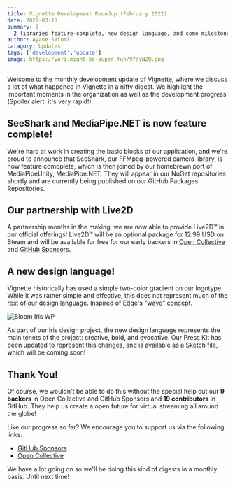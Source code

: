 ---
title: Vignette Development Roundup (February 2022) 
date: 2022-03-13
summary: |
  2 libraries feature-complete, new design language, and some milestones!
author: Ayane Satomi
catagory: Updates
tags: ['development','update']
image: https://yuri.might-be-super.fun/97dyNZQ.png
---

Welcome to the monthly development update of Vignette, where we discuss a lot of what happened in Vignette in a nifty digest. We highlight the important moments in the organization as well as the development progress (Spoiler alert: it's very rapid!)

## SeeShark and MediaPipe.NET is now feature complete!

We're hard at work in creating the basic blocks of our application, and we're proud to announce that SeeShark, our FFMpeg-powered camera library, is now feature comoplete, which is then joined by our homebrewn port of MediaPipeUnity,  MediaPipe.NET. They will appear in our NuGet repositories shortly and are currently being published on our GitHub Packages Repositories.

## Our partnership with Live2D

A partnership months in the making, we are now able to provide Live2D™️ in our official offerings! Live2D™️ will be an optional package for 12.99 USD on Steam and will be available for free for our early backers in [Open Collective](https://opencollective.com/vignette) and [GitHub Sponsors](https://github.com/sponsors/vignetteapp).

## A new design language!

Vignette historically has used a simple two-color gradient on our logotype. While it was rather simple and effective, this does not represent much of the rest of our design language. Inspired of [Edqe](https://github.com/Edqe14)'s "wave" concept.

![Bloom Iris WP](https://yuri.might-be-super.fun/2Trr3xc.png "The new design language")

As part of our Iris design project, the new design language represents the main tenets of the project: creative, bold, and evocative. Our Press Kit has been updated to represent this changes, and is available as a Sketch file, which will be coming soon!


## Thank You!

Of course, we wouldn't be able to do this without the special help out our **9 backers** in Open Collective and GitHub Sponsors and **19 contributors** in GitHub. They help us create a open future for virtual streaming all around the globe!

Like our progress so far? We encourage you to support us via the following links:

- [GitHub Sponsors](https://github.com/sponsors/vignetteapp)
- [Open Collective](https://opencollective.com/vignette)

We have a lot going on so we'll be doing this kind of digests in a monthly basis. Until next time!
